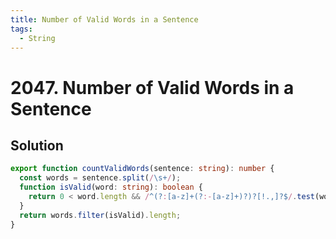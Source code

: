 ```yaml
---
title: Number of Valid Words in a Sentence
tags:
  - String
---
```


# 2047. Number of Valid Words in a Sentence

<Badges>
  <LevelBadge level="easy" />
  <TopicBadge name="String" slug="string" />
</Badges>

## Solution

```typescript filename="solution.ts" copy
export function countValidWords(sentence: string): number {
  const words = sentence.split(/\s+/);
  function isValid(word: string): boolean {
    return 0 < word.length && /^(?:[a-z]+(?:-[a-z]+)?)?[!.,]?$/.test(word);
  }
  return words.filter(isValid).length;
}
```

<ProblemLink
  codingSite="leetcode"
  href="https://leetcode.com/problems/number-of-valid-words-in-a-sentence"
  title="Number of Valid Words in a Sentence"
/>
